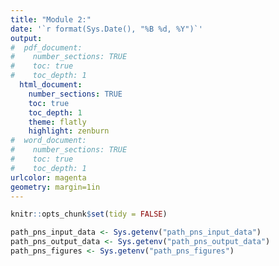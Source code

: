 ```yaml
---
title: "Module 2:"
date: '`r format(Sys.Date(), "%B %d, %Y")`'
output: 
#  pdf_document:
#    number_sections: TRUE
#    toc: true
#    toc_depth: 1
  html_document:
    number_sections: TRUE
    toc: true
    toc_depth: 1
    theme: flatly
    highlight: zenburn
#  word_document:
#    number_sections: TRUE
#    toc: true
#    toc_depth: 1
urlcolor: magenta
geometry: margin=1in
---
```


```r
knitr::opts_chunk$set(tidy = FALSE)
```

```r
path_pns_input_data <- Sys.getenv("path_pns_input_data")
path_pns_output_data <- Sys.getenv("path_pns_output_data")
path_pns_figures <- Sys.getenv("path_pns_figures")
```
